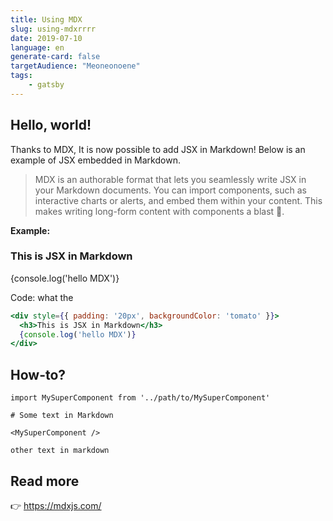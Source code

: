 ```yaml
---
title: Using MDX
slug: using-mdxrrrr
date: 2019-07-10
language: en
generate-card: false
targetAudience: "Meoneonoene"
tags:
    - gatsby
---
```


## Hello, world!

Thanks to MDX, It is now possible to add JSX in Markdown! Below is an example of JSX embedded in Markdown. <br />

> MDX is an authorable format that lets you seamlessly write JSX in your Markdown documents. You can import components, such as interactive charts or alerts, and embed them within your content. This makes writing long-form content with components a blast 🚀.


**Example:**

<div style={{ padding: '20px', backgroundColor: 'tomato' }}>
  <h3>This is JSX in Markdown</h3>
  {console.log('hello MDX')}
</div>

Code: what the

```jsx
<div style={{ padding: '20px', backgroundColor: 'tomato' }}>
  <h3>This is JSX in Markdown</h3>
  {console.log('hello MDX')}
</div>
```


## How-to?

```jsx{5}
import MySuperComponent from '../path/to/MySuperComponent'

# Some text in Markdown

<MySuperComponent />

other text in markdown
```

## Read more

👉 https://mdxjs.com/